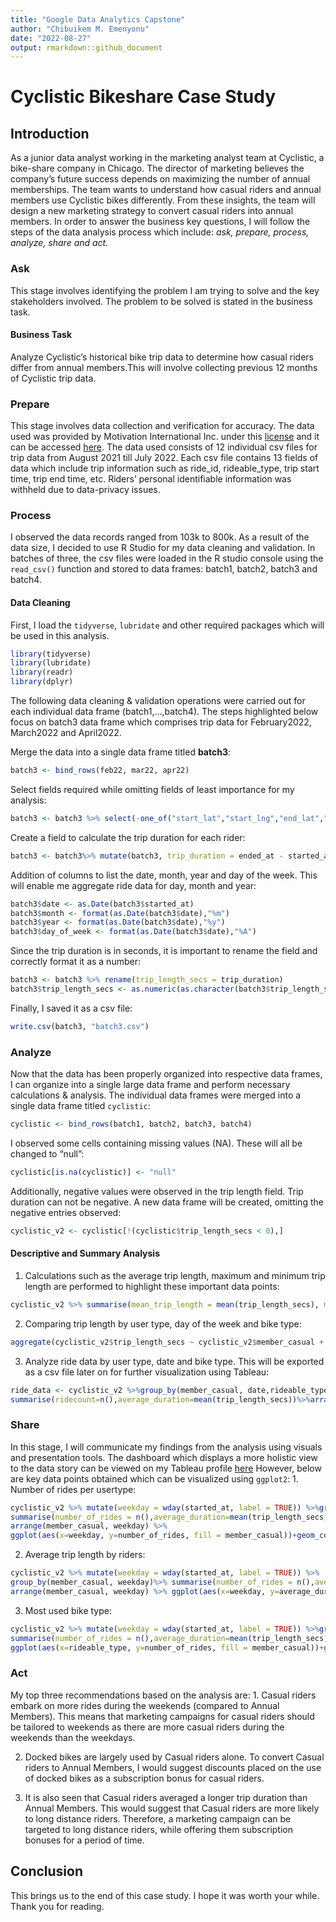 ---
title: "Google Data Analytics Capstone"
author: "Chibuikem M. Emenyonu"
date: "2022-08-27"
output: rmarkdown::github_document
---

# **Cyclistic Bikeshare Case Study**

## **Introduction**

As a junior data analyst working in the marketing analyst team at Cyclistic, a bike-share company in Chicago. The director of marketing believes the company’s future success depends on maximizing the number of annual memberships.
The team wants to understand how casual riders and annual members use Cyclistic bikes differently. From these insights, the team will design a new marketing strategy to convert casual riders into annual members.
In order to answer the business key questions, I will follow the steps of the data analysis process which include: *ask, prepare, process, analyze, share and act.*

### **Ask**
This stage involves identifying the problem I am trying to solve and the key  stakeholders involved. The problem to be solved is stated in the business task.

#### Business Task
Analyze Cyclistic's historical bike trip data to determine how casual riders differ from annual members.This will involve collecting previous 12 months of Cyclistic trip data.

### **Prepare**
This stage involves data collection and verification for accuracy.
The data used was provided by Motivation International Inc. under this [license](https://www.divvybikes.com/data-license-agreement) and it can be accessed [here](https://divvy-tripdata.s3.amazonaws.com/index.html).
The data used consists of 12 individual csv files for trip data from August 2021 till July 2022. Each csv file contains 13 fields of data which include trip information such as ride_id, rideable_type, trip start time, trip end time, etc.
Riders' personal identifiable information was withheld due to data-privacy issues.

### **Process**
I observed the data records ranged from 103k to 800k. As a result of the data size, I decided to use R Studio for my data cleaning and validation.
In batches of three, the csv files were loaded in the R studio console using the `read_csv()` function and stored to data frames: batch1, batch2, batch3 and batch4.

#### Data Cleaning

First, I load the `tidyverse`, `lubridate` and other required packages which will be used in this analysis.
```{r,  error=FALSE, message=FALSE, warning=FALSE}
library(tidyverse)
library(lubridate)
library(readr)
library(dplyr)
```
The following data cleaning & validation operations were carried out for each individual data frame (batch1,...,batch4). The steps highlighted below focus on batch3 data frame which comprises trip data for February2022, March2022 and April2022.

Merge the data into a single data frame titled **batch3**:
```{r}
batch3 <- bind_rows(feb22, mar22, apr22)
```

Select fields required while omitting fields of least importance for my analysis:
```{r}
batch3 <- batch3 %>% select(-one_of("start_lat","start_lng","end_lat","end_lng"))
```

Create a field to calculate the trip duration for each rider:
```{r}
batch3 <- batch3%>% mutate(batch3, trip_duration = ended_at - started_at)
```

Addition of columns to list the date, month, year and day of the week. This will enable me aggregate ride data for day, month and year:
```{r}
batch3$date <- as.Date(batch3$started_at)
batch3$month <- format(as.Date(batch3$date),"%m")
batch3$year <- format(as.Date(batch3$date),"%y")
batch3$day_of_week <- format(as.Date(batch3$date),"%A")
```

Since the trip duration is in seconds, it is important to rename the field and correctly format it as a number:
```{r}
batch3 <- batch3 %>% rename(trip_length_secs = trip_duration)
batch3$trip_length_secs <- as.numeric(as.character(batch3$trip_length_secs))
```

Finally, I saved it as a csv file:
```{r}
write.csv(batch3, "batch3.csv")
```

### **Analyze**
Now that the data has been properly organized into respective data frames, I can organize into a single large data frame and perform necessary calculations & analysis.
The individual data frames were merged into a single data frame titled `cyclistic`:
```{r}
cyclistic <- bind_rows(batch1, batch2, batch3, batch4)
```

I observed some cells containing missing values (NA). These will all be changed to "null":
```{r}
cyclistic[is.na(cyclistic)] <- "null"
```

Additionally, negative values were observed in the trip length field. Trip duration can not be negative. A new data frame will be created, omitting the negative entries observed:
```{r}
cyclistic_v2 <- cyclistic[!(cyclistic$trip_length_secs < 0),]
```

#### Descriptive and Summary Analysis
1. Calculations such as the average trip length, maximum and minimum trip length are performed to highlight these important data points:
```{r}
cyclistic_v2 %>% summarise(mean_trip_length = mean(trip_length_secs), median_tl = median(trip_length_secs), max_tl = max(trip_length_secs), min_tl = min(trip_length_secs))
```

2. Comparing trip length by user type, day of the week and bike type:
```{r}
aggregate(cyclistic_v2$trip_length_secs ~ cyclistic_v2$member_casual + cyclistic_v2$day_of_week + cyclistic_v2$rideable_type, FUN = mean)
```

3. Analyze ride data by user type, date and bike type. This will be exported as a csv file later on for further visualization using Tableau:
```{r}
ride_data <- cyclistic_v2 %>%group_by(member_casual, date,rideable_type)%>%
summarise(ridecount=n(),average_duration=mean(trip_length_secs))%>%arrange(member_casual, date)
```

### **Share**
In this stage, I will communicate my findings from the analysis using visuals and presentation tools. The dashboard which displays a more holistic view to the data story can be viewed on my Tableau profile [here](https://public.tableau.com/app/profile/chibuikem6533#!/?newProfile=&activeTab=0)
However, below are key data points obtained which can be visualized using `ggplot2`:
1. Number of rides per usertype:
```{r}
cyclistic_v2 %>% mutate(weekday = wday(started_at, label = TRUE)) %>%group_by(member_casual, weekday)%>%
summarise(number_of_rides = n(),average_duration=mean(trip_length_secs))%>%
arrange(member_casual, weekday) %>%
ggplot(aes(x=weekday, y=number_of_rides, fill = member_casual))+geom_col(position = "dodge")
```

2. Average trip length by riders:
```{r}
cyclistic_v2 %>% mutate(weekday = wday(started_at, label = TRUE)) %>%
group_by(member_casual, weekday)%>% summarise(number_of_rides = n(),average_duration=mean(trip_length_secs))%>%
arrange(member_casual, weekday) %>% ggplot(aes(x=weekday, y=average_duration, fill = member_casual))+geom_col(position = "dodge")
```

3. Most used bike type:
```{r}
cyclistic_v2 %>% mutate(weekday = wday(started_at, label = TRUE)) %>%group_by(member_casual, weekday, rideable_type)%>%
summarise(number_of_rides = n(),average_duration=mean(trip_length_secs))%>%arrange(member_casual, weekday) %>%
ggplot(aes(x=rideable_type, y=number_of_rides, fill = member_casual))+geom_col(position = "dodge")+labs(x="Bike Type",y="Number of Rides", fill="Member/CasualRider")
```

### **Act**
My top three recommendations based on the analysis are:
1. Casual riders embark on more rides during the weekends (compared to Annual Members). This means that marketing campaigns for casual riders should be tailored to weekends as there are more casual riders during the weekends than the weekdays.

2. Docked bikes are largely used by Casual riders alone. To convert Casual riders to Annual Members, I would suggest discounts placed on the use of docked bikes as a subscription bonus for casual riders.

3. It is also seen that Casual riders averaged a longer trip duration than Annual Members. This would suggest that Casual riders are more likely to long distance riders. Therefore, a marketing campaign can be targeted to long distance riders, while offering them subscription bonuses for a period of time.

## **Conclusion**
This brings us to the end of this case study. I hope it was worth your while.
Thank you for reading.
